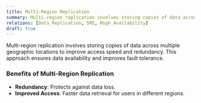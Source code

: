 ```yaml
---
title: Multi-Region Replication
summary: Multi-region replication involves storing copies of data across multiple geographic locations to improve access speed and redundancy.
relations: [Data_Replication, SRE, High_Availability]
draft: true
---
```


Multi-region replication involves storing copies of data across multiple geographic locations to improve access speed and redundancy. This approach ensures data availability and improves fault tolerance.

### Benefits of Multi-Region Replication
- **Redundancy**: Protects against data loss.
- **Improved Access**: Faster data retrieval for users in different regions.
